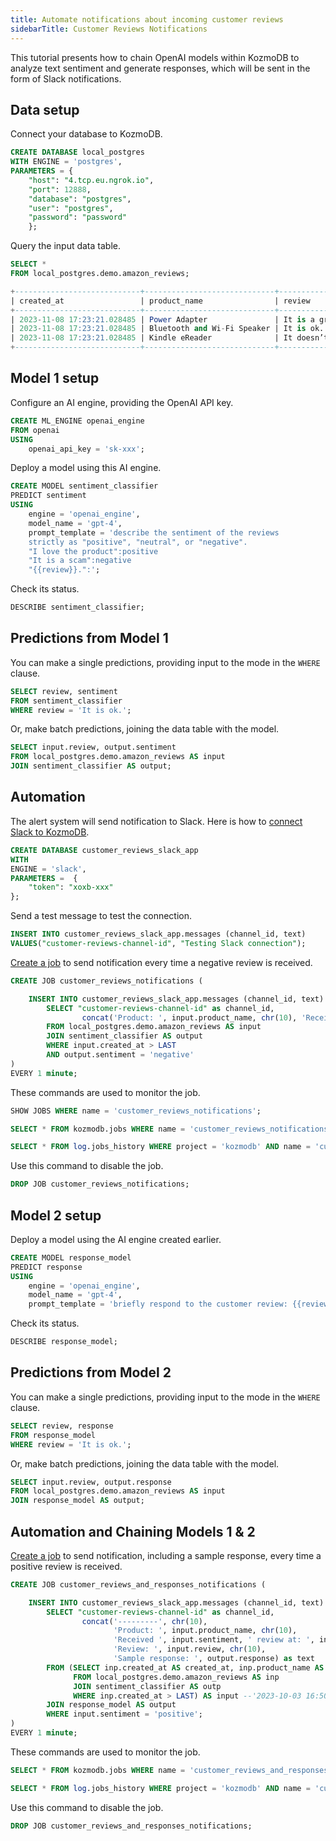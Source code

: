 ```yaml
---
title: Automate notifications about incoming customer reviews
sidebarTitle: Customer Reviews Notifications
---
```


This tutorial presents how to chain OpenAI models within KozmoDB to analyze text sentiment and generate responses, which will be sent in the form of Slack notifications.

## Data setup

Connect your database to KozmoDB.

```sql
CREATE DATABASE local_postgres
WITH ENGINE = 'postgres',
PARAMETERS = {
    "host": "4.tcp.eu.ngrok.io",
    "port": 12888,
    "database": "postgres",
    "user": "postgres",
    "password": "password"
    };
```

Query the input data table.

```sql
SELECT *
FROM local_postgres.demo.amazon_reviews;
```

```sql
+----------------------------+-----------------------------+------------------------+
| created_at                 | product_name                | review                 |
+----------------------------+-----------------------------+------------------------+
| 2023-11-08 17:23:21.028485 | Power Adapter               | It is a great product. |
| 2023-11-08 17:23:21.028485 | Bluetooth and Wi-Fi Speaker | It is ok.              |
| 2023-11-08 17:23:21.028485 | Kindle eReader              | It doesn’t work.       |
+----------------------------+-----------------------------+------------------------+
```

## Model 1 setup

Configure an AI engine, providing the OpenAI API key.

```sql
CREATE ML_ENGINE openai_engine
FROM openai
USING
    openai_api_key = 'sk-xxx';
```

Deploy a model using this AI engine.

```sql
CREATE MODEL sentiment_classifier
PREDICT sentiment
USING
    engine = 'openai_engine',
    model_name = 'gpt-4',
    prompt_template = 'describe the sentiment of the reviews
    strictly as "positive", "neutral", or "negative".
    "I love the product":positive
    "It is a scam":negative
    "{{review}}.":';
```

Check its status.

```sql
DESCRIBE sentiment_classifier;
```

## Predictions from Model 1

You can make a single predictions, providing input to the mode in the `WHERE` clause.

```sql
SELECT review, sentiment
FROM sentiment_classifier
WHERE review = 'It is ok.';
```

Or, make batch predictions, joining the data table with the model.

```sql
SELECT input.review, output.sentiment
FROM local_postgres.demo.amazon_reviews AS input
JOIN sentiment_classifier AS output;
```

## Automation

The alert system will send notification to Slack. Here is how to [connect Slack to KozmoDB](/integrations/app-integrations/slack#method-2-chatbot-responds-on-a-defined-slack-channel).

```sql
CREATE DATABASE customer_reviews_slack_app
WITH
ENGINE = 'slack',
PARAMETERS =  {
    "token": "xoxb-xxx" 
};
```

Send a test message to test the connection.

```sql
INSERT INTO customer_reviews_slack_app.messages (channel_id, text)
VALUES("customer-reviews-channel-id", "Testing Slack connection");
```

[Create a job](/kozmodb_sql/sql/create/jobs) to send notification every time a negative review is received.

```sql
CREATE JOB customer_reviews_notifications (

    INSERT INTO customer_reviews_slack_app.messages (channel_id, text)
        SELECT "customer-reviews-channel-id" as channel_id,
                concat('Product: ', input.product_name, chr(10), 'Received negative review at: ', input.created_at, chr(10), 'Review: ', input.review) as text
        FROM local_postgres.demo.amazon_reviews AS input
        JOIN sentiment_classifier AS output
        WHERE input.created_at > LAST
        AND output.sentiment = 'negative'
)
EVERY 1 minute;
```

These commands are used to monitor the job.

```sql
SHOW JOBS WHERE name = 'customer_reviews_notifications';

SELECT * FROM kozmodb.jobs WHERE name = 'customer_reviews_notifications';

SELECT * FROM log.jobs_history WHERE project = 'kozmodb' AND name = 'customer_reviews_notifications';
```

Use this command to disable the job.

```sql
DROP JOB customer_reviews_notifications;
```

## Model 2 setup

Deploy a model using the AI engine created earlier.

```sql
CREATE MODEL response_model
PREDICT response
USING
    engine = 'openai_engine',
    model_name = 'gpt-4',
    prompt_template = 'briefly respond to the customer review: {{review}}';
```

Check its status.

```sql
DESCRIBE response_model;
```

## Predictions from Model 2

You can make a single predictions, providing input to the mode in the `WHERE` clause.

```sql
SELECT review, response
FROM response_model
WHERE review = 'It is ok.';
```

Or, make batch predictions, joining the data table with the model.

```sql
SELECT input.review, output.response
FROM local_postgres.demo.amazon_reviews AS input
JOIN response_model AS output;
```

## Automation and Chaining Models 1 & 2

[Create a job](/kozmodb_sql/sql/create/jobs) to send notification, including a sample response, every time a positive review is received.

```sql
CREATE JOB customer_reviews_and_responses_notifications (

    INSERT INTO customer_reviews_slack_app.messages (channel_id, text)
        SELECT "customer-reviews-channel-id" as channel_id,
                concat('---------', chr(10),
                       'Product: ', input.product_name, chr(10), 
                       'Received ', input.sentiment, ' review at: ', input.created_at, chr(10), 
                       'Review: ', input.review, chr(10), 
                       'Sample response: ', output.response) as text
        FROM (SELECT inp.created_at AS created_at, inp.product_name AS product_name, inp.review AS review, outp.sentiment AS sentiment
              FROM local_postgres.demo.amazon_reviews AS inp
              JOIN sentiment_classifier AS outp
              WHERE inp.created_at > LAST) AS input --'2023-10-03 16:50:00' AND inp.created_at > "{{PREVIOUS_START_DATETIME}}"
        JOIN response_model AS output
        WHERE input.sentiment = 'positive';
)
EVERY 1 minute;
```

These commands are used to monitor the job.

```sql
SELECT * FROM kozmodb.jobs WHERE name = 'customer_reviews_and_responses_notifications';

SELECT * FROM log.jobs_history WHERE project = 'kozmodb' AND name = 'customer_reviews_and_responses_notifications';
```

Use this command to disable the job.

```sql
DROP JOB customer_reviews_and_responses_notifications;
```

